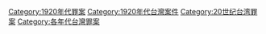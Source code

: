 [[Category:1920年代罪案|Category:1920年代罪案]]
[[Category:1920年代台灣案件|Category:1920年代台灣案件]]
[[Category:20世纪台湾罪案|Category:20世纪台湾罪案]]
[[Category:各年代台灣罪案|Category:各年代台灣罪案]]
